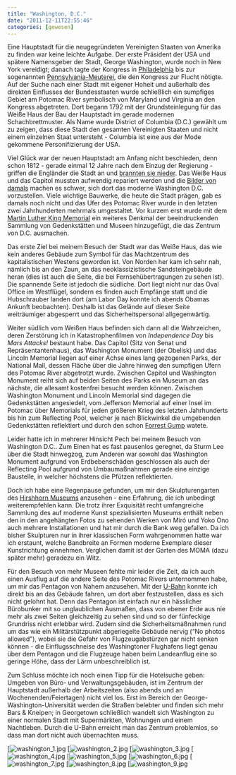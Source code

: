 ```yaml
---
title: "Washington, D.C."
date: "2011-12-11T22:55:46"
categories: [gewesen]
---
```


Eine Hauptstadt für die neugegründeten Vereinigten Staaten von Amerika zu finden war keine leichte Aufgabe. Der erste Präsident der USA und spätere Namensgeber der Stadt, George Washington, wurde noch in New York vereidigt; danach tagte der Kongress in [Philadelphia](/blog/2011/10/09/philadelphia/) bis zur sogenannten [Pennsylvania-Meuterei](http://en.wikipedia.org/wiki/Pennsylvania_Mutiny_of_1783), die den Kongress zur Flucht nötigte. Auf der Suche nach einer Stadt mit eigener Hoheit und außerhalb des direkten Einflusses der Bundesstaaten wurde schließlich ein sumpfiges Gebiet am Potomac River symbolisch von Maryland und Virginia an den Kongress abgetreten. Dort begann 1792 mit der Grundsteinlegung für das Weiße Haus der Bau der Hauptstadt im gerade modernen Schachbrettmuster. Als Name wurde District of Columbia (D.C.) gewählt um zu zeigen, dass diese Stadt den gesamten Vereinigten Staaten und nicht einem einzelnen Staat untersteht - Columbia ist eine aus der Mode gekommene Personifizierung der USA.

Viel Glück war der neuen Hauptstadt am Anfang nicht beschieden, denn schon 1812 - gerade einmal 12 Jahre nach dem Einzug der Regierung - griffen die Engländer die Stadt an und [brannten sie nieder](http://en.wikipedia.org/wiki/Burning_of_Washington). Das Weiße Haus und das Capitol mussten aufwendig repariert werden und die [Bilder von damals](http://visualizingdc.com/) machen es schwer, sich dort das moderne Washington D.C. vorzustellen. Viele wichtige Bauwerke, die heute die Stadt prägen, gab es damals noch nicht und das Ufer des Potomac River wurde in den letzten zwei Jahrhunderten mehrmals umgestaltet. Vor kurzem erst wurde mit dem [Martin Luther King Memorial](http://de.wikipedia.org/wiki/Martin_Luther_King,_Jr._National_Memorial) ein weiteres Denkmal der beeindruckenden Sammlung von Gedenkstätten und Museen hinzugefügt, die das Zentrum von D.C. ausmachen.

Das erste Ziel bei meinem Besuch der Stadt war das Weiße Haus, das wie kein anderes Gebäude zum Symbol für das Machtzentrum des kapitalistischen Westens geworden ist. Von Norden her kam ich sehr nah, nämlich bis an den Zaun, an das neoklassizistische Sandsteingebäude heran (dies ist auch die Seite, die bei Fernsehübertragungen zu sehen ist). Die spannende Seite ist jedoch die südliche. Dort liegt nicht nur das Oval Office im Westflügel, sondern es finden auch Empfänge statt und die Hubschrauber landen dort (am Labor Day konnte ich abends Obamas Ankunft beobachten). Deshalb ist das Gelände auf dieser Seite weiträumiger abgesperrt und das Sicherheitspersonal allgegenwärtig.

Weiter südlich vom Weißen Haus befinden sich dann all die Wahrzeichen, deren Zerstörung ich in Katastrophenfilmen von *Independence Day* bis *Mars Attacks!* bestaunt habe. Das Capitol (Sitz von Senat und Repräsentantenhaus), das Washington Monument (der Obelisk) und das Lincoln Memorial liegen auf einer Achse eines lang gezogenen Parks, der National Mall, dessen Fläche über die Jahre hinweg den sumpfigen Ufern des Potomac River abgetrotzt wurde. Zwischen Capitol und Washington Monument reiht sich auf beiden Seiten des Parks ein Museum an das nächste, die allesamt kostenfrei besucht werden können. Zwischen Washington Monument und Lincoln Memorial sind dagegen die Gedenkstätten angesiedelt, vom Jefferson Memorial auf einer Insel im Potomac über Memorials für jeden größeren Krieg des letzten Jahrhunderts bis hin zum Reflecting Pool, welcher je nach Blickwinkel die umgebenden Gedenkstätten reflektiert und durch den schon [Forrest Gump](http://www.youtube.com/watch?v=tPji0Mizhqc) watete.

Leider hatte ich in mehrerer Hinsicht Pech bei meinem Besuch von Washington D.C.. Zum Einen hat es fast pausenlos geregnet, da Sturm Lee über die Stadt hinwegzog, zum Anderen war sowohl das Washington Monument aufgrund von Erdbebenschäden geschlossen als auch der Reflecting Pool aufgrund von Umbaumaßnahmen gerade eine einzige Baustelle, in welcher höchstens die Pfützen reflektierten.

Doch ich habe eine Regenpause gefunden, um mir den Skulpturengarten des [Hirshhorn Museums](http://hirshhorn.si.edu/) anzusehen - eine Erfahrung, die ich unbedingt weiterempfehlen kann. Die trotz ihrer Exquisität recht umfangreiche Sammlung des auf moderne Kunst spezialisierten Museums enthält neben den in den angehängten Fotos zu sehenden Werken von Miró und Yoko Ono auch mehrere Installationen und hat mir durch die Bank weg gefallen. Da ich bisher Skulpturen nur in ihrer klassischen Form wahrgenommen hatte war ich erstaunt, welche Bandbreite an Formen moderne Exemplare dieser Kunstrichtung einnehmen. Verglichen damit ist der Garten des MOMA (dazu später mehr) geradezu ein Witz.

Für den Besuch von mehr Museen fehlte mir leider die Zeit, da ich auch einen Ausflug auf die andere Seite des Potomac Rivers unternommen habe, um mir das Pentagon von Nahem anzusehen. Mit der [U-Bahn](/blog/2011/09/06/washington-d-c-und-die-fallout-brille/) konnte ich direkt bis an das Gebäude fahren, um dort aber festzustellen, dass es sich nicht gelohnt hat. Denn das Pentagon ist einfach nur ein hässlicher Bürobunker mit so unglaublichen Ausmaßen, dass von ebener Erde aus nie mehr als zwei Seiten gleichzeitig zu sehen sind und so der fünfeckige Grundriss nicht erlebbar wird. Zudem sind die Sicherheitsmaßnahmen rund um das wie ein Militärstützpunkt abgeriegelte Gebäude nervig ("No photos allowed"), wobei sie die Gefahr von Flugzeugabstürzen gar nicht senken können - die Einflugsschneise des Washingtoner Flughafens liegt genau über dem Pentagon und die Flugzeuge haben beim Landeanflug eine so geringe Höhe, dass der Lärm unbeschreiblich ist.

Zum Schluss möchte ich noch einen Tipp für die Hotelsuche geben: Umgeben von Büro- und Verwaltungsgebäuden, ist im Zentrum der Hauptstadt außerhalb der Arbeitszeiten (also abends und an Wochenenden/Feiertagen) nicht viel los. Erst im Bereich der George-Washington-Universität werden die Straßen belebter und finden sich mehr Bars & Kneipen; in Georgetown schließlich wandelt sich Washington zu einer normalen Stadt mit Supermärkten, Wohnungen und einem Nachtleben. Durch die U-Bahn erreicht man das Zentrum problemlos, so dass man dort nicht auch übernachten muss.

[![washington_1.jpg](washington_1.jpg)
[![washington_2.jpg](washington_2.jpg)
[![washington_3.jpg](washington_3.jpg)
[![washington_4.jpg](washington_4.jpg)
[![washington_5.jpg](washington_5.jpg)
[![washington_6.jpg](washington_6.jpg)
[![washington_7.jpg](washington_7.jpg)
[![washington_8.jpg](washington_8.jpg)
[![washington_9.jpg](washington_9.jpg)
